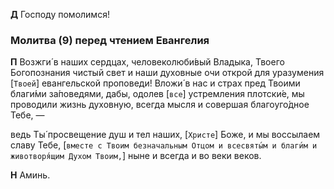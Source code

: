 **Д** Господу помолимся!

### Молитва (9) перед чтением Евангелия

**П** Возжги́ в наших сердцах, человеколюби́вый Владыка, Твоего Богопознания чистый свет и наши духовные очи открой для уразумения <R>[</R>`Твоей`<R>]</R> евангельской проповеди! Вложи́ в нас и страх пред Твоими благи́ми за́поведями, дабы, одолев <R>[</R>`все`<R>]</R> устремления плотски́е, мы проводили жизнь духовную, всегда мысля и совершая благоуго́дное Тебе, —

ведь Ты́ просвещение душ и тел наших, <R>[</R>`Хри­сте`<R>]</R> Боже, и мы воссылаем славу Тебе, <R>[</R>`вместе с Твоим безначальным Отцом и всесвяты́м и благи́м и животворя́щим Духом Твоим,`<R>]</R> ныне и всегда и во веки веков.

**Н** Аминь.
